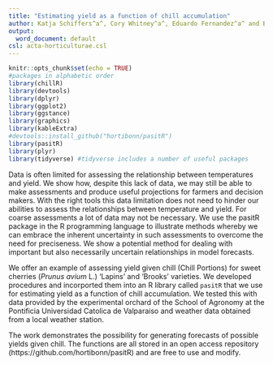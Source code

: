 ```yaml
---
title: "Estimating yield as a function of chill accumulation"
author: Katja Schiffers^a^, Cory Whitney^a^, Eduardo Fernandez^a^ and Eike Luedeling^a^ <br /> <small>^a^INRES-Horticultural Sciences, University of Bonn, Auf dem Huegel 6, 53121 Bonn, Germany <small/>
output:
  word_document: default
csl: acta-horticulturae.csl
---
```


<!-- Abstract for the IV International Symposium on Horticulture in Europe - SHE2020 https://www.actahort.org/members/symposiar?nr=507 
-->

<!-- Guidelines for authors: 
https://www.ishs.org/sites/default/files/page-documents/onlinesubmissionauthorsguide.pdf
-->


```r
knitr::opts_chunk$set(echo = TRUE)
#packages in alphabetic order
library(chillR)
library(devtools)
library(dplyr)
library(ggplot2)
library(ggstance)
library(graphics)
library(kableExtra)
#devtools::install_github("hortibonn/pasitR")
library(pasitR)
library(plyr)
library(tidyverse) #tidyverse includes a number of useful packages
```

Data is often limited for assessing the relationship between temperatures and yield. We show how, despite this lack of data, we may still be able to make assessments and produce useful projections for farmers and decision makers. With the right tools this data limitation does not need to hinder our abilities to assess the relationships between temperature and yield. For coarse assessments a lot of data may not be necessary. We use the pasitR package in the R programming language to illustrate methods whereby we can embrace the inherent uncertainty in such assessments to overcome the need for preciseness. We show a potential method for dealing with important but also necessarily uncertain relationships in model forecasts. 

We offer an example of assessing yield given chill (Chill Portions) for sweet cherries (*Prunus avium* L.) 'Lapins' and 'Brooks' varieties. We developed procedures and incorported them into an R library called `pasitR` that we use for estimating yield as a function of chill accumulation. We tested this with data provided by the experimental orchard of the School of Agronomy at the Pontificia Universidad Catolica de Valparaiso and weather data obtained from a local weather station. 

The work demonstrates the possibility for generating forecasts of possible yields given chill. The functions are all stored in an open access repository (https://github.com/hortibonn/pasitR) and are free to use and modify. 
